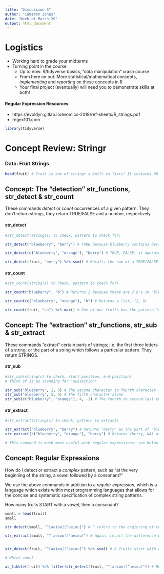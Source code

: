 ---
title: "Discussion 6"
author: "Cameron Jones"
date: 'Week of March 20'
output: html_document
---

# Logistics

* Working hard to grade your midterms
* Turning point in the course
  +   Up to now: R/tidyverse basics, "data manipulation" crash course
  +   From here on out: More statistical/mathematical concepts, *implementing* and *reporting* on these concepts in R
  +   Your final project (eventually) will need you to demonstrate skills at both!

#### Regular Expression Resources

- https://evoldyn.gitlab.io/evomics-2018/ref-sheets/R_strings.pdf
- regex101.com

```{r, echo = FALSE, message = FALSE, warning = FALSE}
library(tidyverse)
```

# Concept Review: Stringr

### Data: Fruit Strings

```{r}
head(fruit) # fruit is one of stringr's built in lists! It contains 80 strings with the names of fruits.
```

## Concept: The "detection" str_functions, str_detect & str_count

These commands *detect* or *count* occurrences of a given pattern. They don't return strings, they return TRUE/FALSE and a number, respectively.

#### str_detect

```{r, error = TRUE}
#str_detect(string(s) to check, pattern to check for)

str_detect("blueberry", "berry") # TRUE because blueberry contains berry

str_detect(c("blueberry", "orange"), "berry") # TRUE, FALSE; it operates on EACH word, returning a TRUE or FALSE for each word if you pass in a list

str_detect(fruit, "berry") %>% sum() # Recall; the sum of a TRUE/FALSE list is the number of TRUEs! 14 of the 80 fruits in 'fruit' have the word "berry" in them.
```

#### str_count

```{r}
#str_count(string(s) to check, pattern to check for)

str_count("blueberry", "b") # Returns 2 because there are 2 b's in "blueberry"

str_count(c("blueberry", "orange"), "b") # Returns a list, (2, 0)

str_count(fruit, "an") %>% max() # One of our fruits has the pattern "an" twice; which fruit?
```

## Concept: The "extraction" str_functions, str_sub & str_extract

These commands "extract" certain parts of strings; i.e. the first three letters of a string, or the part of a string which follows a particular pattern. They return STRINGS.

#### str_sub

```{r}

#str_sub(string(s) to check, start position, end position)
# Think of it as standing for "subsection"

str_sub("blueberry", 2, 3) # The second character to fourth character (inclusive) in the string
str_sub("blueberry", 5, 5) # The fifth character alone
str_sub(c("blueberry", "orange"), 4, -2) # The fourth to second-last character in the strings

```

#### str_extract

```{r}

#str_extract(string(s) to check, pattern to extract)

str_extract("blueberry", "berry") # Returns "berry" as the part of "blueberry" which matches the pattern
str_extract(c("blueberry", "orange"), "berry") # Returns (berry, NA) as the parts of each string which match the pattern

# This command is much more useful with regular expressions: see below

```


## Concept: Regular Expressions

How do I detect or extract a *complex* pattern, such as "at the very beginning of the string, a vowel followed by a consonant?"

We use the above commands in addition to a *regular expression*, which is a language which exists within most programming languages that allows for the concise and systematic specification of complex string patterns.

How many fruits START with a vowel, then a consonant?

```{r}
small = head(fruit)
small

str_detect(small, "^[aeiou][^aeiou]") # ^ refers to the beginning of the string, [aeiou] matches a character in the set {a, e, i, o, u}, and [^aeiou] matches a character NOT in the set {a, e, i, o, u}

str_extract(small, "^[aeiou][^aeiou]") # Again, recall the difference between count and extract


str_detect(fruit, "^[aeiou][^aeiou]") %>% sum() # 8 fruits start with a vowel and then a consonant.

# Which ones?

as_tibble(fruit) %>% filter(str_detect(fruit, "^[aeiou][^aeiou]")) # Recall that str_detect returns a list of TRUEs and FALSEs that we can pass into filter! (though filter only works on dataframes/tibbles, not a single list like fruit is)
```



